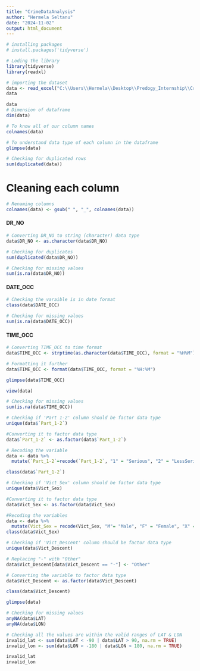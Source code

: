 ```yaml
---
title: "CrimeDataAnalysis"
author: "Hermela Seltanu"
date: "2024-11-02"
output: html_document
---
```


```r
# installing packages
# install.packages('tidyverse')

# Loding the library
library(tidyverse)
library(readxl)
```

```r

# importing the dataset
data <- read_excel("C:\\Users\\Hermela\\Desktop\\Predogy_Internship\\Crime_Data_from_2020_to_Present_up.xlsx")
data
```

```r
data
# Dimension of dataframe
dim(data)
```

```r
# To know all of our column names
colnames(data)
```

```r

# To understand data type of each column in the dataframe
glimpse(data)
```

```r
# Checking for duplicated rows
sum(duplicated(data))
```

# **Cleaning each column**

```r
# Renaming columns
colnames(data) <- gsub(" ", "_", colnames(data))
```

#### DR_NO

```r
# Converting DR_NO to string (character) data type
data$DR_NO <- as.character(data$DR_NO)

```

```r
# Checking for duplicates
sum(duplicated(data$DR_NO))
```
```r
# Checking for missing values
sum(is.na(data$DR_NO))
```
#### DATE_OCC

```r
# Checking the varaible is in date format
class(data$DATE_OCC)
```
```r
# Checking for missing values
sum(is.na(data$DATE_OCC))
```
#### TIME_OCC

```r
# Converting TIME_OCC to time format
data$TIME_OCC <- strptime(as.character(data$TIME_OCC), format = "%H%M") 

# Formatting it further
data$TIME_OCC <- format(data$TIME_OCC, format = "%H:%M")

```

```r
glimpse(data$TIME_OCC)
```
```r
view(data)
```


```r
# Checking for missing values
sum(is.na(data$TIME_OCC))
```

```r
# Checking if 'Part 1-2' column should be factor data type
unique(data$`Part_1-2`)

#Converting it to factor data type
data$`Part_1-2` <- as.factor(data$`Part_1-2`)

# Recoding the variable
data <- data %>% 
  mutate(`Part_1-2`=recode(`Part_1-2`, "1" = "Serious", "2" = "LessSerious"))

class(data$`Part_1-2`)
```

```r
# Checking if 'Vict_Sex' column should be factor data type
unique(data$Vict_Sex)

#Converting it to factor data type
data$Vict_Sex <- as.factor(data$Vict_Sex)

#Recoding the variables
data <- data %>% 
  mutate(Vict_Sex = recode(Vict_Sex, "M"= "Male", "F" = "Female", "X" = "Other", "H" = "Other","-" = "Other"))
class(data$Vict_Sex)
```

```r
# Checking if 'Vict_Descent' column should be factor data type
unique(data$Vict_Descent)

# Replacing "-" with "Other"
data$Vict_Descent[data$Vict_Descent == "-"] <- "Other"

# Converting the variable to factor data type
data$Vict_Descent <- as.factor(data$Vict_Descent)

class(data$Vict_Descent)
```

```r
glimpse(data)
```

```r
# Checking for missing values
anyNA(data$LAT)
anyNA(data$LON)
```

```r
# Checking all the values are within the valid ranges of LAT & LON
invalid_lat <- sum(data$LAT < -90 | data$LAT > 90, na.rm = TRUE)
invalid_lon <- sum(data$LON < -180 | data$LON > 180, na.rm = TRUE)

invalid_lat  
invalid_lon  

```
